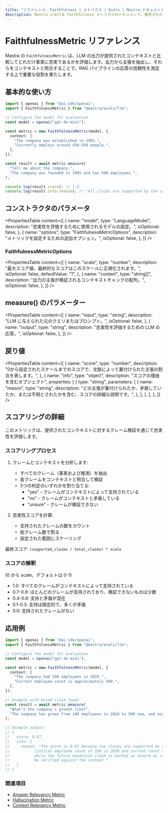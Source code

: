 ---
title: "リファレンス: Faithfulness | メトリクス | Evals | Mastra ドキュメント"
description: Mastra における Faithfulness メトリクスのドキュメント。提供されたコンテキストと比較して、LLM の出力の事実的な正確性を評価します。
---

# FaithfulnessMetric リファレンス

Mastra の `FaithfulnessMetric` は、LLM の出力が提供されたコンテキストと比較してどれだけ事実に忠実であるかを評価します。出力から主張を抽出し、それらをコンテキストと照合することで、RAG パイプラインの応答の信頼性を測定する上で重要な役割を果たします。

## 基本的な使い方

```typescript
import { openai } from "@ai-sdk/openai";
import { FaithfulnessMetric } from "@mastra/evals/llm";

// Configure the model for evaluation
const model = openai("gpt-4o-mini");

const metric = new FaithfulnessMetric(model, {
  context: [
    "The company was established in 1995.",
    "Currently employs around 450-550 people.",
  ],
});

const result = await metric.measure(
  "Tell me about the company.",
  "The company was founded in 1995 and has 500 employees.",
);

console.log(result.score); // 1.0
console.log(result.info.reason); // "All claims are supported by the context."
```

## コンストラクタのパラメータ

<PropertiesTable
  content={[
    {
      name: "model",
      type: "LanguageModel",
      description: "忠実性を評価するために使用されるモデルの設定。",
      isOptional: false,
    },
    {
      name: "options",
      type: "FaithfulnessMetricOptions",
      description: "メトリックを設定するための追加オプション。",
      isOptional: false,
    },
  ]}
/>

### FaithfulnessMetricOptions

<PropertiesTable
  content={[
    {
      name: "scale",
      type: "number",
      description:
        "最大スコア値。最終的なスコアはこのスケールに正規化されます。",
      isOptional: false,
      defaultValue: "1",
    },
    {
      name: "context",
      type: "string[]",
      description: "出力の主張が検証されるコンテキストチャンクの配列。",
      isOptional: false,
    },
  ]}
/>

## measure() のパラメーター

<PropertiesTable
  content={[
    {
      name: "input",
      type: "string",
      description: "LLM に与えられた元のクエリまたはプロンプト。",
      isOptional: false,
    },
    {
      name: "output",
      type: "string",
      description: "忠実性を評価するための LLM の応答。",
      isOptional: false,
    },
  ]}
/>

## 戻り値

<PropertiesTable
  content={[
    {
      name: "score",
      type: "number",
      description:
        "0から設定されたスケールまでのスコアで、文脈によって裏付けられた主張の割合を表します。",
    },
    {
      name: "info",
      type: "object",
      description: "スコアの理由を含むオブジェクト",
      properties: [
        {
          type: "string",
          parameters: [
            {
              name: "reason",
              type: "string",
              description:
                "どの主張が裏付けられたか、矛盾していたか、または不明とされたかを含む、スコアの詳細な説明です。",
            },
          ],
        },
      ],
    },
  ]}
/>

## スコアリングの詳細

このメトリックは、提供されたコンテキストに対するクレーム検証を通じて忠実性を評価します。

### スコアリングプロセス

1. クレームとコンテキストを分析します:

   - すべてのクレーム（事実および推測）を抽出
   - 各クレームをコンテキストと照合して検証
   - 3つの判定のいずれかを割り当てる:
     - "yes" - クレームがコンテキストによって支持されている
     - "no" - クレームがコンテキストと矛盾している
     - "unsure" - クレームが検証できない

2. 忠実性スコアを計算:
   - 支持されたクレームの数をカウント
   - 総クレーム数で割る
   - 設定された範囲にスケーリング

最終スコア: `(supported_claims / total_claims) * scale`

### スコアの解釈

(0 から scale、デフォルトは 0-1)

- 1.0: すべてのクレームがコンテキストによって支持されている
- 0.7-0.9: ほとんどのクレームが支持されており、検証できないものは少数
- 0.4-0.6: 支持と矛盾が混在
- 0.1-0.3: 支持は限定的で、多くが矛盾
- 0.0: 支持されたクレームがない

## 応用例

```typescript
import { openai } from "@ai-sdk/openai";
import { FaithfulnessMetric } from "@mastra/evals/llm";

// Configure the model for evaluation
const model = openai("gpt-4o-mini");

const metric = new FaithfulnessMetric(model, {
  context: [
    "The company had 100 employees in 2020.",
    "Current employee count is approximately 500.",
  ],
});

// Example with mixed claim types
const result = await metric.measure(
  "What's the company's growth like?",
  "The company has grown from 100 employees in 2020 to 500 now, and might expand to 1000 by next year.",
);

// Example output:
// {
//   score: 0.67,
//   info: {
//     reason: "The score is 0.67 because two claims are supported by the context
//           (initial employee count of 100 in 2020 and current count of 500),
//           while the future expansion claim is marked as unsure as it cannot
//           be verified against the context."
//   }
// }
```

### 関連項目

- [Answer Relevancy Metric](./answer-relevancy)
- [Hallucination Metric](./hallucination)
- [Context Relevancy Metric](./context-relevancy)
